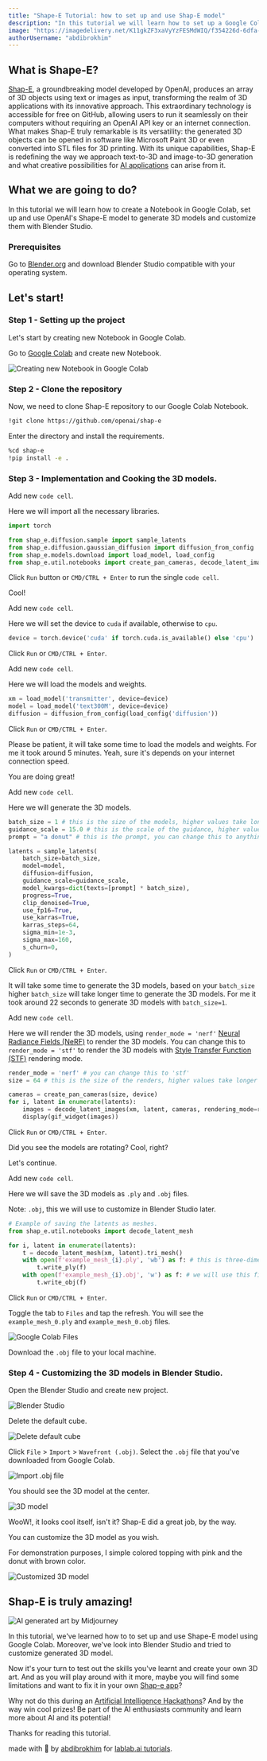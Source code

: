 ```yaml
---
title: "Shape-E Tutorial: how to set up and use Shap-E model"
description: "In this tutorial we will learn how to set up a Google Colab Notebook in order to use OpenAI's Shape-E model to generate 3D models and customize them with Blender Studio."
image: "https://imagedelivery.net/K11gkZF3xaVyYzFESMdWIQ/f354226d-6dfa-4109-4cfc-a714b3c9af00/full"
authorUsername: "abdibrokhim"
---
```



## What is Shape-E?
[Shap-E](https://lablab.ai/tech/openai/shap-e), a groundbreaking model developed by OpenAI, produces an array of 3D objects using text or images as input, transforming the realm of 3D applications with its innovative approach. This extraordinary technology is accessible for free on GitHub, allowing users to run it seamlessly on their computers without requiring an OpenAI API key or an internet connection. What makes Shap-E truly remarkable is its versatility: the generated 3D objects can be opened in software like Microsoft Paint 3D or even converted into STL files for 3D printing. With its unique capabilities, Shap-E is redefining the way we approach text-to-3D and image-to-3D generation and what creative possibilities for [AI applications](https://lablab.ai/apps) can arise from it.


## What we are going to do?
In this tutorial we will learn how to create a Notebook in Google Colab, set up and use OpenAI's Shape-E model to generate 3D models and customize them with Blender Studio.


### Prerequisites
Go to [Blender.org](https://www.blender.org/download/) and download Blender Studio compatible with your operating system.

## Let's start!
### Step 1 - Setting up the project

Let's start by creating new Notebook in Google Colab.

Go to [Google Colab](https://colab.research.google.com/) and create new Notebook.

<Img src="https://imagedelivery.net/K11gkZF3xaVyYzFESMdWIQ/4d69bf44-320a-4070-6535-5adca9683200/full" alt="Creating new Notebook in Google Colab" caption="Creating new Notebook in Google Colab"/>


### Step 2 - Clone the repository

Now, we need to clone Shap-E repository to our Google Colab Notebook.

```bash
!git clone https://github.com/openai/shap-e
```

Enter the directory and install the requirements.

```bash
%cd shap-e
!pip install -e .
```

### Step 3 - Implementation and Cooking the 3D models.

Add new `code cell`.

Here we will import all the necessary libraries.
    
```python
import torch

from shap_e.diffusion.sample import sample_latents
from shap_e.diffusion.gaussian_diffusion import diffusion_from_config
from shap_e.models.download import load_model, load_config
from shap_e.util.notebooks import create_pan_cameras, decode_latent_images, gif_widget
```

Click `Run` button or `CMD/CTRL + Enter` to run the single `code cell`.

Cool!


Add new `code cell`.

Here we will set the device to `cuda` if available, otherwise to `cpu`.

```python
device = torch.device('cuda' if torch.cuda.is_available() else 'cpu')
```

Click `Run` or `CMD/CTRL + Enter`.


Add new `code cell`.

Here we will load the models and weights. 

```python
xm = load_model('transmitter', device=device) 
model = load_model('text300M', device=device) 
diffusion = diffusion_from_config(load_config('diffusion')) 
```

Click `Run` or `CMD/CTRL + Enter`.

Please be patient, it will take some time to load the models and weights. For me it took around 5 minutes. Yeah, sure it's depends on your internet connection speed.

You are doing great!


Add new `code cell`.

Here we will generate the 3D models.

```python
batch_size = 1 # this is the size of the models, higher values take longer to generate.
guidance_scale = 15.0 # this is the scale of the guidance, higher values make the model look more like the prompt.
prompt = "a donut" # this is the prompt, you can change this to anything you want.

latents = sample_latents(
    batch_size=batch_size,
    model=model,
    diffusion=diffusion,
    guidance_scale=guidance_scale,
    model_kwargs=dict(texts=[prompt] * batch_size),
    progress=True,
    clip_denoised=True,
    use_fp16=True,
    use_karras=True,
    karras_steps=64,
    sigma_min=1e-3,
    sigma_max=160,
    s_churn=0,
)
```

Click `Run` or `CMD/CTRL + Enter`.

It will take some time to generate the 3D models, based on your `batch_size` higher `batch_size` will take longer time to generate the 3D models. For me it took around 22 seconds to generate 3D models with `batch_size=1`.


Add new `code cell`.

Here we will render the 3D models, using `render_mode = 'nerf'` [Neural Radiance Fields (NeRF)](https://www.matthewtancik.com/nerf) to render the 3D models. You can change this to `render_mode = 'stf'` to render the 3D models with [Style Transfer Function (STF)](https://www.researchgate.net/publication/227615609_Style_Transfer_Functions_for_Illustrative_Volume_Rendering) rendering mode.

```python
render_mode = 'nerf' # you can change this to 'stf'
size = 64 # this is the size of the renders, higher values take longer to render.

cameras = create_pan_cameras(size, device)
for i, latent in enumerate(latents):
    images = decode_latent_images(xm, latent, cameras, rendering_mode=render_mode)
    display(gif_widget(images))
```

Click `Run` or `CMD/CTRL + Enter`.

Did you see the models are rotating? Cool, right?


Let's continue.


Add new `code cell`.

Here we will save the 3D models as `.ply` and `.obj` files. 

Note: `.obj`, this we will use to customize in Blender Studio later.


```python
# Example of saving the latents as meshes.
from shap_e.util.notebooks import decode_latent_mesh

for i, latent in enumerate(latents):
    t = decode_latent_mesh(xm, latent).tri_mesh()
    with open(f'example_mesh_{i}.ply', 'wb') as f: # this is three-dimensional geometric data of model.
        t.write_ply(f)
    with open(f'example_mesh_{i}.obj', 'w') as f: # we will use this file to customize in Blender Studio later.
        t.write_obj(f)
```

Click `Run` or `CMD/CTRL + Enter`.

Toggle the tab to `Files` and tap the refresh. You will see the `example_mesh_0.ply` and `example_mesh_0.obj` files. 

<Img src="https://imagedelivery.net/K11gkZF3xaVyYzFESMdWIQ/ad1c3928-55cb-41b4-5b00-024e67f93a00/full" alt="Google Colab Files" caption="Google Colab Files"/>

Download the `.obj` file to your local machine.


### Step 4 - Customizing the 3D models in Blender Studio.

Open the Blender Studio and create new project.

<Img src="https://imagedelivery.net/K11gkZF3xaVyYzFESMdWIQ/df79794b-fea1-441b-8081-58b48cda1000/full" alt="Blender Studio" caption="Blender Studio"/>


Delete the default cube.

<Img src="https://imagedelivery.net/K11gkZF3xaVyYzFESMdWIQ/5750de31-9fc9-4be3-c9b8-30b6564aee00/full" alt="Delete default cube" caption="Delete default cube"/>


Click `File` > `Import` > `Wavefront (.obj)`. Select the `.obj` file that you've downloaded from Google Colab. 

<Img src="https://imagedelivery.net/K11gkZF3xaVyYzFESMdWIQ/ef209500-1887-4acc-ea15-91e6e0048f00/full" alt="Import .obj file" caption="Import .obj file"/>


You should see the 3D model at the center.

<Img src="https://imagedelivery.net/K11gkZF3xaVyYzFESMdWIQ/f0c5676d-8e77-4a80-2870-3bc3b2d76200/full" alt="3D model" caption="3D model"/>

WooW!, it looks cool itself, isn't it? Shap-E did a great job, by the way. 

You can customize the 3D model as you wish.

For demonstration purposes, I simple colored topping with pink and the donut with brown color.

<Img src="https://imagedelivery.net/K11gkZF3xaVyYzFESMdWIQ/f746d7af-4b2e-41bd-4338-3e82d65b9a00/full" alt="Customized 3D model" caption="Customized 3D model"/>


## Shap-E is truly amazing!

<Img src="https://imagedelivery.net/K11gkZF3xaVyYzFESMdWIQ/a8e6c579-e72e-4bc0-6f4c-3f4e92eb1b00/full" alt="AI generated art by Midjourney" caption="AI generated art by Midjourney"/>

In this tutorial, we've learned how to to set up and use Shape-E model using Google Colab. Moreover, we've look into Blender Studio and tried to customize generated 3D model. 

Now it's your turn to test out the skills you've learnt and create your own 3D art. And as you will play around with it more, maybe you will find some limitations and want to fix it in your own [Shap-e app](https://lablab.ai/apps/tech/openai/shap-e)?

Why not do this during an [Artificial Intelligence Hackathons](https://lablab.ai/event)? And by the way win cool prizes! Be part of the AI enthusiasts community and learn more about AI and its potential!

Thanks for reading this tutorial.

made with 💜 by [abdibrokhim](https://linkedin.com/in/abdibrokhim) for [lablab.ai tutorials](https://lablab.ai/t).

